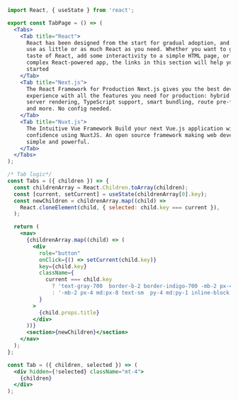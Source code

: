 ```jsx
import React, { useState } from 'react';

export const TabPage = () => (
  <Tabs>
    <Tab title="React">
      React has been designed from the start for gradual adoption, and you can
      use as little or as much React as you need. Whether you want to get a
      taste of React, add some interactivity to a simple HTML page, or start a
      complex React-powered app, the links in this section will help you get
      started
    </Tab>
    <Tab title="Next.js">
      The React Framework for Production Next.js gives you the best developer
      experience with all the features you need for production: hybrid static &
      server rendering, TypeScript support, smart bundling, route pre-fetching,
      and more. No config needed.
    </Tab>
    <Tab title="Nuxt.js">
      The Intuitive Vue Framework Build your next Vue.js application with
      confidence using NuxtJS. An open source framework making web development
      simple and powerful.
    </Tab>
  </Tabs>
);

/* Tab logic*/
const Tabs = ({ children }) => {
  const childrenArray = React.Children.toArray(children);
  const [current, setCurrent] = useState(childrenArray[0].key);
  const newChildren = childrenArray.map((child) =>
    React.cloneElement(child, { selected: child.key === current }),
  );

  return (
    <nav>
      {childrenArray.map((child) => (
        <div
          role="button"
          onClick={() => setCurrent(child.key)}
          key={child.key}
          className={
            current === child.key
              ? 'text-gray-700  border-b-2 border-indigo-700 -mb-2 px-4 md:px-8 text-sm  py-4 md:py-1 inline-block'
              : '-mb-2 px-4 md:px-8 text-sm  py-4 md:py-1 inline-block border-b'
          }
        >
          {child.props.title}
        </div>
      ))}
      <section>{newChildren}</section>
    </nav>
  );
};

const Tab = ({ children, selected }) => (
  <div hidden={!selected} className="mt-4">
    {children}
  </div>
);
```

